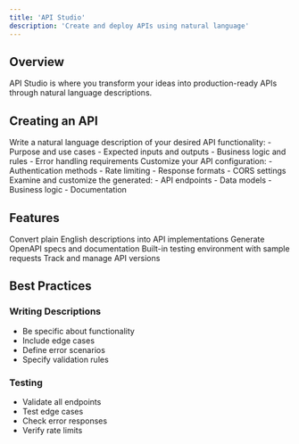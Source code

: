 ```yaml
---
title: 'API Studio'
description: 'Create and deploy APIs using natural language'
---
```


## Overview

API Studio is where you transform your ideas into production-ready APIs through natural language descriptions.

## Creating an API

<Steps>
  <Step title="Describe Your API">
    Write a natural language description of your desired API functionality:
    - Purpose and use cases
    - Expected inputs and outputs
    - Business logic and rules
    - Error handling requirements
  </Step>
  
  <Step title="Configure Settings">
    Customize your API configuration:
    - Authentication methods
    - Rate limiting
    - Response formats
    - CORS settings
  </Step>
  
  <Step title="Review Generated Code">
    Examine and customize the generated:
    - API endpoints
    - Data models
    - Business logic
    - Documentation
  </Step>
</Steps>

## Features

<CardGroup cols={2}>
  <Card title="Natural Language Processing" icon="wand-magic-sparkles">
    Convert plain English descriptions into API implementations
  </Card>
  
  <Card title="Automatic Documentation" icon="book">
    Generate OpenAPI specs and documentation
  </Card>
  
  <Card title="Testing Suite" icon="vial">
    Built-in testing environment with sample requests
  </Card>
  
  <Card title="Version Control" icon="code-branch">
    Track and manage API versions
  </Card>
</CardGroup>

## Best Practices

### Writing Descriptions
- Be specific about functionality
- Include edge cases
- Define error scenarios
- Specify validation rules

### Testing
- Validate all endpoints
- Test edge cases
- Check error responses
- Verify rate limits 